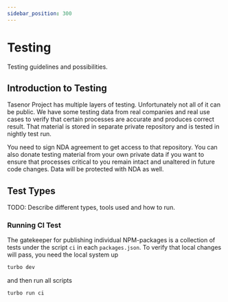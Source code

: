 ```yaml
---
sidebar_position: 300
---
```


# Testing

Testing guidelines and possibilities.

## Introduction to Testing

Tasenor Project has multiple layers of testing. Unfortunately not all of it can be public.
We have some testing data from real companies and real use cases to verify that certain
processes are accurate and produces correct result. That material is stored in separate
private repository and is tested in nightly test run.

You need to sign NDA agreement to get access to that repository. You can also donate testing
material from your own private data if you want to ensure that processes critical to you
remain intact and unaltered in future code changes. Data will be protected with NDA as well.

## Test Types

TODO: Describe different types, tools used and how to run.

### Running CI Test

The gatekeeper for publishing individual NPM-packages is a collection of tests under the
script `ci` in each `packages.json`. To verify that local changes will pass, you need the
local system up
```sh
turbo dev
```
and then run all scripts
```sh
turbo run ci
```
